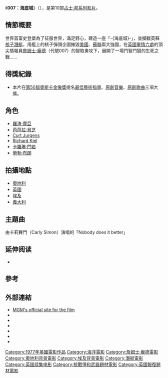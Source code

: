 {{noteTA
|T=zh-tw:007：海底城; zh-hk:鐵金剛勇破海底城;
|G1=Movie
|G2=Show
|1=zh-tw:007：海底城; zh-hk:鐵金剛勇破海底城;
}}
{{Infobox_Film 
| name        = 鐵金剛勇破海底城
| original_name        = The Spy Who Loved Me
| image       = 007TSWLMposter.jpg
| caption     = 電影海報
| bond        = 
| starring       = [[羅渣·摩亞|羅渣·摩亞]]<br /> [[芭芭拉貝芝|芭芭拉貝芝]] <br /> [[Curd_Jürgens|Curd Jürgens]] <br /> [[Richard_Kiel|Richard Kiel]]
| writer      = [[Christopher_Wood_(writer)|Christopher Wood]]
| cinematography = [[Claude_Renoir|Claude Renoir]]
| screenplay  = Christopher Wood,<br />[[Richard_Maibaum|Richard Maibaum]]
| director    = [[路易斯·吉爾伯特|路易斯·吉爾伯特]]
| producer    = [[Albert_R._Broccoli|Albert R. Broccoli]], <br />[[William_P._Cartlidge|William P. Cartlidge]]
| music       = [[Marvin_Hamlisch|Marvin Hamlisch]]
| main theme  = [[Nobody_Does_It_Better|Nobody Does It Better]]
| composer    = [[Marvin_Hamlisch|Marvin Hamlisch]] <br /> [[Carole_Bayer_Sager|Carole Bayer Sager]] (lyrics)
| performer   = [[Carly_Simon|Carly Simon]]
| editing     = [[John_Glen|John Glen]]
| distributor = [[United_Artists|United Artists]] 
| released    = {{flagicon|UK}} 1977年7月7日<br />{{flagicon|USA}} 1977年7月13日<br />{{flagicon|HK|1959}} 1977年7月21日
| runtime     = 125分
| country     = {{UK}}
| language    = 英语
| preceded_by = [[鐵金剛大戰金槍客|鐵金剛大戰金槍客]] (1974)
| followed_by = [[鐵金剛勇破太空城|鐵金剛勇破太空城]] (1979)
| budget      = $14,000,000
| worldgross  = $185,400,000
| admissions  = 83.1 million
| imdb_id     = 0076752
}}

《'''007：海底城'''》（{{lang-en|''The Spy Who Loved Me''}}），是第10部[[占士邦|占士·邦系列影片]]。

== 情節概要 ==
世界首富史登堡為了征服世界，滿足野心，建造一座「-{海底城}-」，並攔截英蘇[[核子潛艇|核子潛艇]]，用艦上的核子彈頭企圖摧毀[[美國|美國]]、[[蘇聯|蘇聯]]兩大強國，在[[英國|英國]][[軍情六處|軍情六處]]的頂尖情報員[[詹姆士·龐德|詹姆士·龐德]]（代號007）的智取勇攻下，展開了一場鬥智鬥狠的生死之戰……

== 得獎紀錄 ==
* 本片在[[第50屆奧斯卡金像獎|第50屆奧斯卡金像獎]]提名[[奧斯卡最佳藝術指導獎|最佳藝術指導]]、[[奧斯卡最佳原創音樂獎|原創音樂]]、[[奧斯卡最佳原創歌曲獎|原創歌曲]]三項大獎。

== 角色 ==
* [[羅渣·摩亞|羅渣·摩亞]]
* [[芭芭拉·貝芝|芭芭拉·貝芝]]
* [[Curt_Jurgens|Curt Jurgens]]
* [[Richard_Kiel|Richard Kiel]]
* [[卡羅琳·門若|卡羅琳·門若]]
* [[勞勃·布朗|勞勃·布朗]]

== 拍攝地點 ==
* [[奧地利|奧地利]]
* [[英國|英國]]
* [[埃及|埃及]]
* [[義大利|義大利]]

==主題曲==
由卡莉賽門（Carly Simon）演唱的「Nobody does it better」

== 延伸阅读 ==
* {{cite book |title= James Bond, The Spy I Loved|last= Wood|first= Christopher|authorlink= Christopher Wood|year= 2006|publisher= Twenty First Century Publishers|isbn= 1904433537}}

== 參考 ==
{{Reflist}}

== 外部連結 ==
{{wikiquote|The Spy Who Loved Me}}
* [http://www.mgm.com/title_title.do?title_star=SPYWHOLO MGM's official site for the film]
* {{imdb title|id=0076752}}
* {{rotten-tomatoes|id=spy_who_loved_me}}
* {{douban|1292938}}
* {{mojo title|id=spywholovedme}}
* {{amg title|id=46311}}
* {{mtime|10003}}

{{James Bonds Films}}

{{DEFAULTSORT:Spy Who Loved Me, The}}
[[Category:1977年英國電影作品|Category:1977年英國電影作品]]
[[Category:海洋電影|Category:海洋電影]]
[[Category:詹姆士·龐德電影|Category:詹姆士·龐德電影]]
[[Category:奧地利背景電影|Category:奧地利背景電影]]
[[Category:埃及背景電影|Category:埃及背景電影]]
[[Category:潛艇電影|Category:潛艇電影]]
[[Category:英国续集电影|Category:英国续集电影]]
[[Category:核戰爭和武器題材電影|Category:核戰爭和武器題材電影]]
[[Category:英國報復題材電影|Category:英國報復題材電影]]